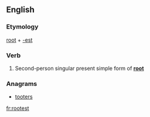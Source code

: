 ==English==

===Etymology===
[[root]] + [[-est]]

===Verb===
{{en-verb form}}

# {{context|archaic|lang=en}} Second-person singular present simple form of '''[[root]]'''

===Anagrams===
* [[tooters#English|tooters]]

[[fr:rootest]]